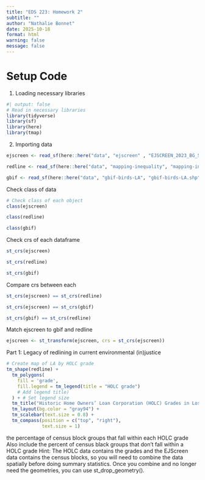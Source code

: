 ```yaml
---
title: "EDS 223: Homework 2"
subtitle: ""
author: "Nathalie Bonnet"
date: 2025-10-18
format: html
warning: false
message: false
---
```


# Setup Code

1.  Loading necessary libraries

```r
#| output: false
# Read in necessary libraries
library(tidyverse)
library(sf)
library(here)
library(tmap)
```

2.  Importing data

```r
ejscreen <- read_sf(here::here("data", "ejscreen" , "EJSCREEN_2023_BG_StatePct_with_AS_CNMI_GU_VI.gdb"))

redline <- read_sf(here::here("data", "mapping-inequality", "mapping-inequality-los-angeles.json"))

gbif <- read_sf(here::here("data", "gbif-birds-LA", "gbif-birds-LA.shp"))
```


Check class of data
```r
# Check class of each object
class(ejscreen)

class(redline)

class(gbif)
```
Check crs of each dataframe
```r
st_crs(ejscreen)

st_crs(redline)

st_crs(gbif)
```


Compare crs between each 
```r
st_crs(ejscreen) == st_crs(redline)

st_crs(ejscreen) == st_crs(gbif) 

st_crs(gbif) == st_crs(redline)
```
Match ejscreen to gbif and redline
```r
ejscreen <- st_transform(ejscreen, crs = st_crs(ejscreen))
```

Part 1: Legacy of redlining in current environmental (in)justice

```r
# Create map of LA by HOLC grade
tm_shape(redline) + 
  tm_polygons(
    fill = 'grade',
    fill.legend = tm_legend(title = "HOLC grade")
    # Add legend title)
  ) + # Set legend size
  tm_title("Historic Home Owners’ Loan Corporation (HOLC) Grades in Los Angeles") + # Set map title
  tm_layout(bg.color = "gray94") +
  tm_scalebar(text.size = 0.8) +
  tm_compass(position = c("top", "right"), 
             text.size = 1)
```
the percentage of census block groups that fall within each HOLC grade
Also include the percent of census black groups that don’t fall within a HOLC grade
Hint: The HOLC data contains the grades and the EJScreen data contains the census blocks, so you will need to combine the data spatially before doing summary statistics. Once you combine and no longer need the geometries, you can use st_drop_geometry().

```r

```

